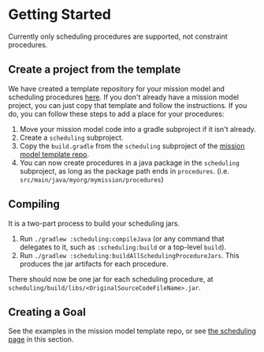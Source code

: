 # Getting Started

Currently only scheduling procedures are supported, not constraint procedures.

## Create a project from the template

We have created a template repository for your mission model and scheduling procedures [here](https://github.com/NASA-AMMOS/aerie-mission-model-template).
If you don't already have a mission model project, you can just copy that template and follow the instructions.
If you do, you can follow these steps to add a place for your procedures:

1. Move your mission model code into a gradle subproject if it isn't already.
2. Create a `scheduling` subproject.
3. Copy the `build.gradle` from the `scheduling` subproject of the [mission model template repo](https://github.com/NASA-AMMOS/aerie-mission-model-template).
4. You can now create procedures in a java package in the `scheduling` subproject, as long as the package path ends in `procedures`.
   (i.e. `src/main/java/myorg/mymission/procedures`)

## Compiling

It is a two-part process to build your scheduling jars.
1. Run `./gradlew :scheduling:compileJava` (or any command that delegates to it, such as `:scheduling:build` or a top-level `build`).
2. Run `./gradlew :scheduling:buildAllSchedulingProcedureJars`. This produces the jar artifacts for each procedure.

There should now be one jar for each scheduling procedure, at `scheduling/build/libs/<OriginalSourceCodeFileName>.jar`.

## Creating a Goal

See the examples in the mission model template repo, or see [the scheduling page](../scheduling) in this section.
